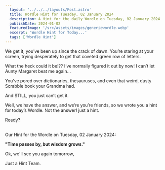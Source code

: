 ```yaml
---
  layout: '../../../layouts/Post.astro'
  title: Wordle Hint for Tuesday, 02 January 2024
  description: A Hint for the daily Wordle on Tuesday, 02 January 2024
  publishDate: 2024-01-02
  featuredImage: '/src/assets/images/genericwordle.webp'
  excerpt: 'Wordle Hint for Today...'
  tags: ['Wordle Hint']
---
```


  We get it, you’ve been up since the crack of dawn. You’re staring at your screen, trying desperately to get that coveted green row of letters. 

  What the heck could it be!??
  I’ve normally figured it out by now!
  I can’t let Aunty Margaret beat me again… 

  You’ve pored over dictionaries, thesauruses, and even that weird, dusty Scrabble book your Grandma had.

  And STILL, you just can’t get it. 

  Well, we have the answer, and we’re you’re friends, so we wrote you a hint for today’s Wordle.
  Not the answer! just a hint. 

  Ready?<br /><br />

  Our Hint for the Wordle on Tuesday, 02 January 2024:

  **"Time passes by, but wisdom grows."**

  Ok, we'll see you again tomorrow, 

  Just a Hint Team.
  